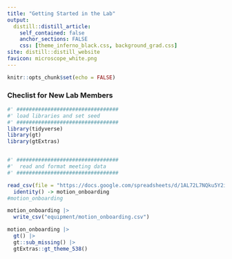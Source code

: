 ```yaml
---
title: "Getting Started in the Lab"
output:
  distill::distill_article:
    self_contained: false
    anchor_sections: FALSE
    css: [theme_inferno_black.css, background_grad.css]
site: distill::distill_website
favicon: microscope_white.png
---
```


```r

knitr::opts_chunk$set(echo = FALSE)

```
  
### Checlist for New Lab Members      

```r

#' #################################
#' load libraries and set seed
#' #################################
library(tidyverse)
library(gt)
library(gtExtras)


#' #################################
#'  read and format meeting data
#' #################################

read_csv(file = "https://docs.google.com/spreadsheets/d/1AL72L7NQku5Y2iUGK84H0Y0NszRowPL_OmXjyzFaW4c/export?format=csv") %>%
  identity() -> motion_onboarding
#motion_onboarding

motion_onboarding |> 
  write_csv("equipment/motion_onboarding.csv")

motion_onboarding |> 
  gt() |> 
  gt::sub_missing() |> 
  gtExtras::gt_theme_538()




```
  
 <br>

 <br>

 <br>

  
